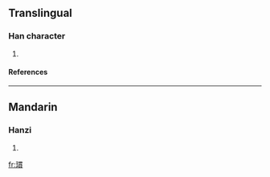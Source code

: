 ==Translingual==
===Han character===
{{Han char|rn=96|rad=玉|as=11|sn=15|four=|canj=一土田十金 (MGWJC)}}
# {{defn|Han|sort=玉11}}
====References====
{{Han ref|kx=0740.140|dkj=21183|dj=1150.080|hdz=21136.070|uh=747B|ud=29819}}

----
==Mandarin==
===Hanzi===
{{cmn-hanzi|pin=[[kūn]] (kun1)|wg=k'un<sup>1</sup>}}
# {{defn|Mandarin}}

[[fr:瑻]]